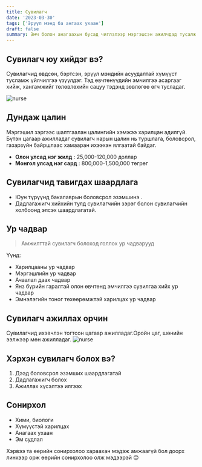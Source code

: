 ```yaml
---
title: Сувилагч
date: '2023-03-30'
tags: ['Эрүүл мэнд ба ангаах ухаан']
draft: false
summary: Эмч болон анагаахын бусад чиглэлээр мэргэшсэн ажилчдад тусалж ажилладаг. Сувилагч нар эмнэлэг, эрүүл мэндийн төвүүдэд өвчтөнийг асарч, эмчилгээ хийдэг.
---
```


## Сувилагч юу хийдэг вэ?

Сувилагчид өвдсөн, бэртсэн, эрүүл мэндийн асуудалтай хүмүүст тусламж үйлчилгээ үзүүлдэг. Тэд өвчтөнүүдийн эмчилгээ асаргааг хийж, хангамжийг төлөвлөхийн сацуу тэдэнд зөвлөгөө өгч тусладаг.

![nurse](https://www.brooklinecollege.edu/wp-content/uploads/2022/06/shutterstock_2054430419-scaled.jpg)

## Дундаж цалин

Мэргэшил зэргээс шалтгаалан цалингийн хэмжээ харилцан адилгүй. Бүтэн цагаар ажилладаг сувилагч нарын цалин нь туршлага, боловсрол, газарзүйн байршлаас хамааран ихээхэн ялгаатай байдаг.

- **Олон улсад нэг жилд** : 25,000-120,000 доллар
- **Монгол улсад нэг сард** : 800,000-1,500,000 төгрөг

## Сувилагчид тавигдах шаардлага

- Юун түрүүнд бакалаврын боловсрол эзэмшинэ .
- Дадлагажигч хийхийн тулд сувилагчийн зэрэг болон сувилагчийн холбоонд элсэх шаардлагатай.

## Ур чадвар

> Амжилттай сувилагч болоход голлох ур чадварууд

Үүнд:

- Харилцааны ур чадвар
- Мэргэшлийн ур чадвар
- Ачаалал даах чадвар
- Янз бүрийн гаралтай олон өвчтөнд эмчилгээ сувилгаа хийх ур чадвар
- Эмнэлэгийн тоног төхөөрөмжтэй харилцах ур чадвар

## Сувилагч ажиллах орчин

Сувилагчид ихэвчлэн тогтсон цагаар ажилладаг.Оройн цаг, шөнийн ээлжээр мөн ажилладаг.
![nurse](<https://www.ziprecruiter.com/svc/fotomat/public-ziprecruiter/uploads/job_description_template/Registered_Nurse_(RN).jpg=ws720x480>)

## Хэрхэн сувилагч болох вэ?

1. Дээд боловсрол эзэмших шаардлагатай
2. Дадлагажигч болох
3. Ажиллах хүсэлтээ илгээх

## Сонирхол

- Хими, биологи
- Хүмүүстэй харилцах
- Анагаах ухаан
- Эм судлал

Хэрвээ та өөрийн сонирхолоо хараахан мэдэж амжаагүй бол доорх линкээр орж өөрийн сонирхолоо олж мэдээрэй 😊
